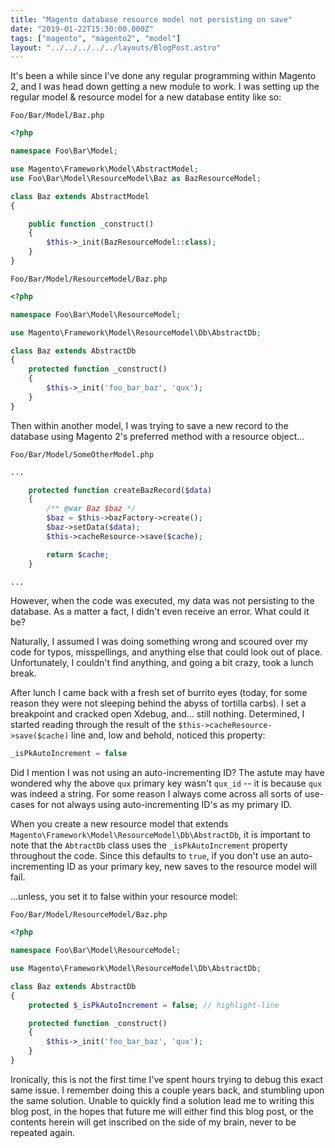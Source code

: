 ```yaml
---
title: "Magento database resource model not persisting on save"
date: "2019-01-22T15:30:00.000Z"
tags: ["magento", "magento2", "model"]
layout: "../../../../../layouts/BlogPost.astro"
---
```



It's been a while since I've done any regular programming within Magento 2, and I was head down getting a new module to work. I was setting up the regular model & resource model for a new database entity like so:

<code class="title">Foo/Bar/Model/Baz.php</code>

```php
<?php

namespace Foo\Bar\Model;

use Magento\Framework\Model\AbstractModel;
use Foo\Bar\Model\ResourceModel\Baz as BazResourceModel;

class Baz extends AbstractModel
{

    public function _construct()
    {
        $this->_init(BazResourceModel::class);
    }
}
```

<code class="title">Foo/Bar/Model/ResourceModel/Baz.php</code>

```php
<?php

namespace Foo\Bar\Model\ResourceModel;

use Magento\Framework\Model\ResourceModel\Db\AbstractDb;

class Baz extends AbstractDb
{
    protected function _construct()
    {
        $this->_init('foo_bar_baz', 'qux');
    }
}
```

Then within another model, I was trying to save a new record to the database using Magento 2's preferred method with a resource object...

<code class="title">Foo/Bar/Model/SomeOtherModel.php</code>

```php
...

    protected function createBazRecord($data)
    {
        /** @var Baz $baz */
        $baz = $this->bazFactory->create();
        $baz->setData($data);
        $this->cacheResource->save($cache);

        return $cache;
    }

...
```

However, when the code was executed, my data was not persisting to the database. As a matter a fact, I didn't even receive an error. What could it be?

Naturally, I assumed I was doing something wrong and scoured over my code for typos, misspellings, and anything else that could look out of place. Unfortunately, I couldn't find anything, and going a bit crazy, took a lunch break.

After lunch I came back with a fresh set of burrito eyes (today, for some reason they were not sleeping behind the abyss of tortilla carbs). I set a breakpoint and cracked open Xdebug, and... still nothing. Determined, I started reading through the result of the `$this->cacheResource->save($cache)` line and, low and behold, noticed this property:

```php
_isPkAutoIncrement = false
```

Did I mention I was not using an auto-incrementing ID? The astute may have wondered why the above `qux` primary key wasn't `qux_id` -- it is because `qux` was indeed a string. For some reason I always come across all sorts of use-cases for not always using auto-incrementing ID's as my primary ID.

When you create a new resource model that extends `Magento\Framework\Model\ResourceModel\Db\AbstractDb`, it is important to note that the `AbtractDb` class uses the `_isPkAutoIncrement` property throughout the code. Since this defaults to `true`, if you don't use an auto-incrementing ID as your primary key, new saves to the resource model will fail.

...unless, you set it to false within your resource model:


<code class="title">Foo/Bar/Model/ResourceModel/Baz.php</code>

```php
<?php

namespace Foo\Bar\Model\ResourceModel;

use Magento\Framework\Model\ResourceModel\Db\AbstractDb;

class Baz extends AbstractDb
{
    protected $_isPkAutoIncrement = false; // highlight-line

    protected function _construct()
    {
        $this->_init('foo_bar_baz', 'qux');
    }
}
```

Ironically, this is not the first time I've spent hours trying to debug this exact same issue. I remember doing this a couple years back, and stumbling upon the same solution. Unable to quickly find a solution lead me to writing this blog post, in the hopes that future me will either find this blog post, or the contents herein will get inscribed on the side of my brain, never to be repeated again.
